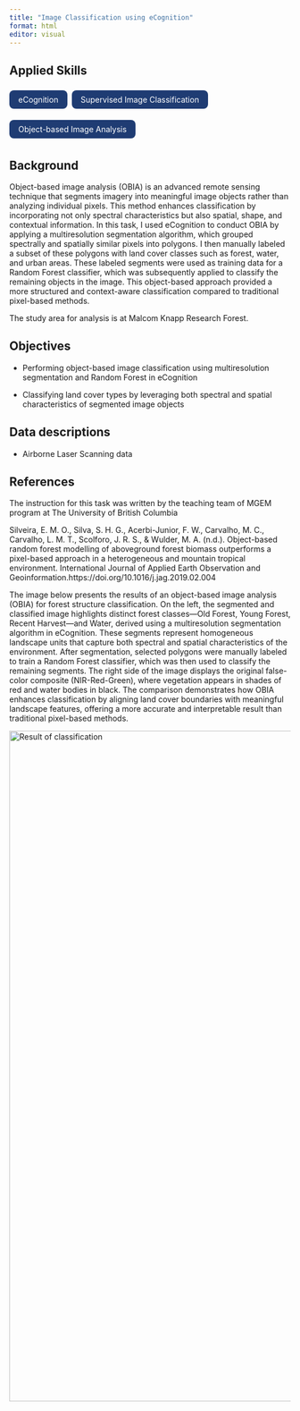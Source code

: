 ```yaml
---
title: "Image Classification using eCognition"
format: html
editor: visual
---
```


## Applied Skills

<div style="display: flex; flex-wrap: wrap; gap: 0.5rem; margin-bottom: 1.5rem;">

<span style="background-color: #1f3c73; color: white; padding: 0.5rem 1rem; border-radius: 0.5rem;">eCognition</span>

<span style="background-color: #1f3c73; color: white; padding: 0.5rem 1rem; border-radius: 0.5rem;">Supervised Image Classification</span>

<span style="background-color: #1f3c73; color: white; padding: 0.5rem 1rem; border-radius: 0.5rem;">Object-based Image Analysis</span>

</div>

::: panel-tabset
## Background

Object-based image analysis (OBIA) is an advanced remote sensing technique that segments imagery into meaningful image objects rather than analyzing individual pixels. This method enhances classification by incorporating not only spectral characteristics but also spatial, shape, and contextual information. In this task, I used eCognition to conduct OBIA by applying a multiresolution segmentation algorithm, which grouped spectrally and spatially similar pixels into polygons. I then manually labeled a subset of these polygons with land cover classes such as forest, water, and urban areas. These labeled segments were used as training data for a Random Forest classifier, which was subsequently applied to classify the remaining objects in the image. This object-based approach provided a more structured and context-aware classification compared to traditional pixel-based methods.

The study area for analysis is at Malcom Knapp Research Forest.

## Objectives

-   Performing object-based image classification using multiresolution segmentation and Random Forest in eCognition

-   Classifying land cover types by leveraging both spectral and spatial characteristics of segmented image objects

## Data descriptions

-   Airborne Laser Scanning data

## References

The instruction for this task was written by the teaching team of MGEM program at The University of British Columbia

Silveira, E. M. O., Silva, S. H. G., Acerbi-Junior, F. W., Carvalho, M. C., Carvalho, L. M. T., Scolforo, J. R. S., & Wulder, M. A. (n.d.). Object-based random forest modelling of aboveground forest biomass outperforms a pixel-based approach in a heterogeneous and mountain tropical environment. International Journal of Applied Earth Observation and Geoinformation.https://doi.org/10.1016/j.jag.2019.02.004

:::

The image below presents the results of an object-based image analysis (OBIA) for forest structure classification. On the left, the segmented and classified image highlights distinct forest classes—Old Forest, Young Forest, Recent Harvest—and Water, derived using a multiresolution segmentation algorithm in eCognition. These segments represent homogeneous landscape units that capture both spectral and spatial characteristics of the environment. After segmentation, selected polygons were manually labeled to train a Random Forest classifier, which was then used to classify the remaining segments. The right side of the image displays the original false-color composite (NIR-Red-Green), where vegetation appears in shades of red and water bodies in black. The comparison demonstrates how OBIA enhances classification by aligning land cover boundaries with meaningful landscape features, offering a more accurate and interpretable result than traditional pixel-based methods.

::: {html}
<img src="images/ecognition_map.png" alt="Result of classification" width="1200px"/>
:::



